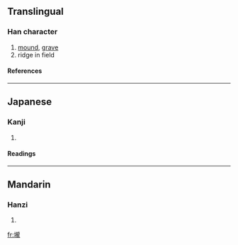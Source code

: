 {{see|垅}}

==Translingual==
===Han character===
{{Han char|rn=32|rad=土|as=16|sn=19|four=|canj=土卜月心 (GYBP)}}
# [[mound]], [[grave]]
# ridge in field
====References====
{{Han ref|kx=0242.060|dkj=05592|dj=0482.020|hdz=10500.030|uh=58E0|ud=22752}}
----
==Japanese==
===Kanji===
{{ja-kanji|grade=|rs=土16}}
# {{defn|Japanese}} 
====Readings====
{{ja-readings|on=[[ろう]] (rō)|kun=}}
----
==Mandarin==
===Hanzi===
{{cmn-hanzi|sim=垅|pin=[[lǒng]] (long3)|wg=lung<sup>3</sup>}}
# {{defn|Mandarin}}

[[fr:壠]]